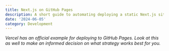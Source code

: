 ```yaml
---
title: Next.js on GitHub Pages
description: A short guide to automating deploying a static Next.js site on GitHub Pages.
date: '2024-06-05'
category: Development
---
```


_Vercel has an <ExternalLink href="https://github.com/vercel/next.js/tree/main/examples/github-pages">official example</ExternalLink> for deploying to GitHub Pages. Look at this as well to make an informed decision on what strategy works best for you._
